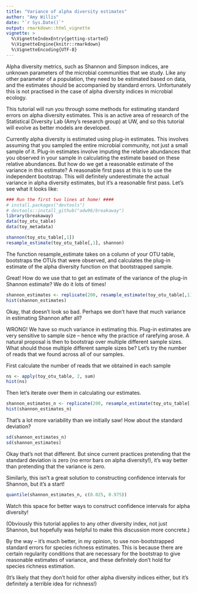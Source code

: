 ```yaml
---
title: "Variance of alpha diversity estimates"
author: "Amy Willis"
date: "`r Sys.Date()`"
output: rmarkdown::html_vignette
vignette: >
  %\VignetteIndexEntry{getting-started}
  %\VignetteEngine{knitr::rmarkdown}
  %\VignetteEncoding{UTF-8}
---
```


Alpha diversity metrics, such as Shannon and Simpson indices, are unknown parameters of the microbial communities that we study. Like any other parameter of a population, they need to be estimated based on data, and the estimates should be accompanied by standard errors. Unfortunately this is not practised in the case of alpha diversity indices in microbial ecology.

This tutorial will run you through some methods for estimating standard errors on alpha diversity estimates. This is an active area of research of the Statistical Diversity Lab (Amy's research group) at UW, and so this tutorial will evolve as better models are developed.

Currently alpha diversity is estimated using plug-in estimates. This involves assuming that you sampled the entire microbial community, not just a small sample of it. Plug-in estimates involve imputing the relative abundances that you observed in your sample in calculating the estimate based on these relative abundances. But how do we get a reasonable estimate of the variance in this estimate? A reasonable first pass at this is to use the independent bootstrap. This will definitely underestimate the actual variance in alpha diversity estimates, but it's a reasonable first pass. Let's see what it looks like:


```r
### Run the first two lines at home! ####
# install.packages("devtools")
# devtools::install_github("adw96/breakaway")
library(breakaway)
data(toy_otu_table)
data(toy_metadata)

shannon(toy_otu_table[,1])
resample_estimate(toy_otu_table[,1], shannon)
```

The function resample_estimate takes on a column of your OTU table, bootstraps the OTUs that were observed, and calculates the plug-in estimate of the alpha diversity function on that bootstrapped sample.

Great! How do we use that to get an estimate of the variance of the plug-in Shannon estimate? We do it lots of times!

```r
shannon_estimates <- replicate(200, resample_estimate(toy_otu_table[,1], shannon))
hist(shannon_estimates)
```

Okay, that doesn't look so bad. Perhaps we don't have that much variance in estimating Shannon after all?

WRONG! We have so much variance in estimating this. Plug-in estimates are very sensitive to sample size -- hence why the practice of rarefying arose. A natural proposal is then to bootstrap over multiple different sample sizes. What should those multiple different sample sizes be? Let's try the number of reads that we found across all of our samples.

First calculate the number of reads that we obtained in each sample
```r
ns <- apply(toy_otu_table, 2, sum)
hist(ns)
```

Then let's iterate over them in calculating our estimates.

```r
shannon_estimates_n <- replicate(200, resample_estimate(toy_otu_table[,1], shannon, my_sample_size = ns))
hist(shannon_estimates_n)
```

That's a lot more variability than we initially saw! How about the standard deviation?

```r
sd(shannon_estimates_n)
sd(shannon_estimates)
```

Okay that's not that different. But since current practices pretending that the standard deviation is zero (no error bars on alpha diversity!), it's way better than pretending that the variance is zero.

Similarly, this isn't a great solution to constructing confidence intervals for Shannon, but it's a start!

```r
quantile(shannon_estimates_n, c(0.025, 0.975))
```

Watch this space for better ways to construct confidence intervals for alpha diversity!



(Obviously this tutorial applies to any other diversity index, not just Shannon, but hopefully was helpful to make this discussion more concrete.)

By the way -- it's much better, in my opinion, to use non-bootstrapped standard errors for species richness estimates. This is because there are certain regularity conditions that are necessary for the bootstrap to give reasonable estimates of variance, and these definitely don't hold for species richness estimation. 

(It's likely that they don't hold for other alpha diversity indices either, but it's definitely a terrible idea for richness!)